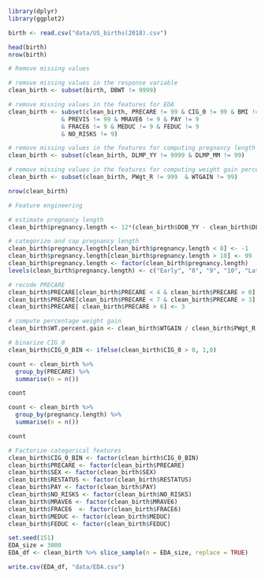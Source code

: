 ```r
library(dplyr)
library(ggplot2)
```

```r
birth <- read.csv("data/US_births(2018).csv")
```

```r
head(birth)
nrow(birth)
```

```r
# Remove missing values

# remove missing values in the response variable
clean_birth <- subset(birth, DBWT != 9999)

# remove missing values in the features for EDA
clean_birth <- subset(clean_birth, PRECARE != 99 & CIG_0 != 99 & BMI != 99.9 
               & PREVIS != 99 & MRAVE6 != 9 & PAY != 9
               & FRACE6 != 9 & MEDUC != 9 & FEDUC != 9 
               & NO_RISKS != 9)

# remove missing values in the features for computing pregnancy length
clean_birth <- subset(clean_birth, DLMP_YY != 9999 & DLMP_MM != 99)

# remove missing values in the features for computing weight gain percentage
clean_birth <- subset(clean_birth, PWgt_R != 999  & WTGAIN != 99)
```

```r
nrow(clean_birth)
```

```r
# Feature engineering

# estimate pregnancy length
clean_birth$pregnancy.length <- 12*(clean_birth$DOB_YY - clean_birth$DLMP_YY) + (clean_birth$DOB_MM - clean_birth$DLMP_MM)

# categorize and cap pregnancy length
clean_birth$pregnancy.length[clean_birth$pregnancy.length < 8] <- -1
clean_birth$pregnancy.length[clean_birth$pregnancy.length > 10] <- 99
clean_birth$pregnancy.length <- factor(clean_birth$pregnancy.length)
levels(clean_birth$pregnancy.length) <- c("Early", "8", "9", "10", "Late")

# recode PRECARE
clean_birth$PRECARE[clean_birth$PRECARE < 4 & clean_birth$PRECARE > 0] <- 1
clean_birth$PRECARE[clean_birth$PRECARE < 7 & clean_birth$PRECARE > 3] <- 2
clean_birth$PRECARE[ clean_birth$PRECARE > 6] <- 3

# compute percentage weight gain
clean_birth$WT.percent.gain <- clean_birth$WTGAIN / clean_birth$PWgt_R

# binarize CIG_0
clean_birth$CIG_0_BIN <- ifelse(clean_birth$CIG_0 > 0, 1,0)
```

```r
count <- clean_birth %>%
  group_by(PRECARE) %>%
  summarise(n = n())

count
```

```r
count <- clean_birth %>%
  group_by(pregnancy.length) %>%
  summarise(n = n())

count
```

```r
# Factorize categorical features
clean_birth$CIG_0_BIN <- factor(clean_birth$CIG_0_BIN)
clean_birth$PRECARE <- factor(clean_birth$PRECARE)
clean_birth$SEX <- factor(clean_birth$SEX)
clean_birth$RESTATUS <- factor(clean_birth$RESTATUS)
clean_birth$PAY <- factor(clean_birth$PAY)
clean_birth$NO_RISKS <- factor(clean_birth$NO_RISKS)
clean_birth$MRAVE6 <- factor(clean_birth$MRAVE6)
clean_birth$FRACE6  <- factor(clean_birth$FRACE6)
clean_birth$MEDUC <- factor(clean_birth$MEDUC)
clean_birth$FEDUC <- factor(clean_birth$FEDUC)
```


```r
set.seed(151)
EDA_size = 3000
EDA_df <- clean_birth %>% slice_sample(n = EDA_size, replace = TRUE)
```

```r
write.csv(EDA_df, "data/EDA.csv")
```


